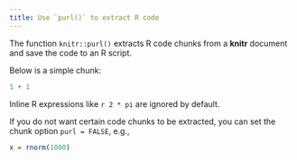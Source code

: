 ```yaml
---
title: Use `purl()` to extract R code
---
```


The function `knitr::purl()` extracts R code chunks from
a **knitr** document and save the code to an R script.

Below is a simple chunk:

```r
1 + 1
```

Inline R expressions like `r 2 * pi` are ignored by default.

If you do not want certain code chunks to be extracted,
you can set the chunk option `purl = FALSE`, e.g.,

```r
x = rnorm(1000)
```

